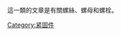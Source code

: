 {{Catnav|頁面分類|人类社会|科技|工程技术|机械工程|机械零件|紧固件}}
這一類的文章是有關螺絲、螺母和螺栓。

{{Catmore}}
{{Commons cat|Screws}}

[[Category:紧固件|Category:紧固件]]
